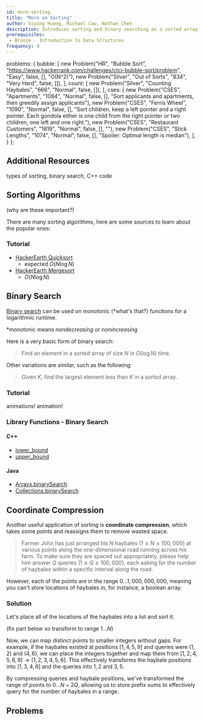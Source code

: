```yaml
---
id: more-sorting
title: "More on Sorting"
author: Siyong Huang, Michael Cao, Nathan Chen
description: Introduces sorting and binary searching on a sorted array.
prerequisites:
 - Bronze - Introduction to Data Structures
frequency: 4
---
```



  problems: {
    bubble: [
      new Problem("HR", "Bubble Sort", "https://www.hackerrank.com/challenges/ctci-bubble-sort/problem", "Easy", false, [], "O(N^2)"),
      new Problem("Silver", "Out of Sorts", "834", "Very Hard", false, []),
    ],
    count: [
      new Problem("Silver", "Counting Haybales", "666", "Normal", false, []),
    ],
    cses: [
      new Problem("CSES", "Apartments", "1084", "Normal", false, [], "Sort applicants and apartments, then greedily assign applicants"),
      new Problem("CSES", "Ferris Wheel", "1090", "Normal", false, [], "Sort children, keep a left pointer and a right pointer. Each gondola either is one child from the right pointer or two children, one left and one right."),
      new Problem("CSES", "Restaurant Customers", "1619", "Normal", false, [], ""),
      new Problem("CSES", "Stick Lengths", "1074", "Normal", false, [], "Spoiler: Optimal length is median"),
    ],
  }
};

## Additional Resources

<resources>
  <resource source="CPH" title="3 - Sorting" starred>types of sorting, binary search, C++ code</resource>
</resources>

## Sorting Algorithms

(why are these important?)

There are many sorting algorithms, here are some sources to learn about the popular ones:

### Tutorial

<problems-list problems={metadata.problems.bubble} />

  - [HackerEarth Quicksort](https://www.hackerearth.com/practice/algorithms/sorting/quick-sort/tutorial/)
    - expected $O(N\log N)$
  - [HackerEarth Mergesort](https://www.hackerearth.com/practice/algorithms/sorting/merge-sort/tutorial/)
    - $O(N\log N)$

## Binary Search

[Binary search](https://en.wikipedia.org/wiki/Binary_search_algorithm) can be used on monotonic (\*what's that?) functions for a logarithmic runtime.

\*monotonic means *nondecreasing* or *nonincreasing*

Here is a very basic form of binary search:

> Find an element in a sorted array of size $N$ in $O(\log N)$ time.

Other variations are similar, such as the following:

> Given $K$, find the largest element less than $K$ in a sorted array.

### Tutorial

<resources>
  <resource source="KA" title="Binary Search" url="https://www.khanacademy.org/computing/computer-science/algorithms/binary-search/a/binary-search" starred>animations!</resource>
  <resource source="CSA" title="Binary Search" url="binary_search" starred>animation!</resource>
  <resource source="CPH" title="3.3 - Binary Search" starred></resource>
  <resource source="TC" title="Binary Search" url="binary-search"></resource>
  <resource source="GFG" title="Binary Search" url="binary-search"></resource>
</resources>

### Library Functions - Binary Search

#### C++

 - [lower_bound](http://www.cplusplus.com/reference/algorithm/lower_bound/)
 - [upper_bound](http://www.cplusplus.com/reference/algorithm/upper_bound/)

#### Java

 - [Arrays.binarySearch](https://docs.oracle.com/javase/7/docs/api/java/util/Arrays.html)
 - [Collections.binarySearch](https://docs.oracle.com/javase/7/docs/api/java/util/Collections.html)

## Coordinate Compression

Another useful application of sorting is **coordinate compression**, which takes some points and reassigns them to remove wasted space. 

<problems-list problems={metadata.problems.count} />

> Farmer John has just arranged his $N$ haybales $(1\le N \le 100,000)$ at various points along the one-dimensional road running across his farm. To make sure they are spaced out appropriately, please help him answer $Q$ queries ($1 \le Q \le 100,000$), each asking for the number of haybales within a specific interval along the road.

However, each of the points are in the range $0 \ldots 1,000,000,000$, meaning you can't store locations of haybales in, for instance, a boolean array. 

### Solution

Let's place all of the locations of the haybales into a list and sort it.

(fix part below so transform to range $1\ldots N$)

Now, we can map distinct points to smaller integers without gaps. For example, if the haybales existed at positions $[1, 4, 5, 9]$ and queries were $(1, 2)$ and $(4, 6)$, we can place the integers together and map them from $[1, 2, 4, 5, 6, 9] \rightarrow [1, 2, 3, 4, 5, 6]$. This effectively transforms the haybale positions into $[1, 3, 4, 6]$ and the queries into $1, 2$ and $3, 5$.

By compressing queries and haybale positions, we've transformed the range of points to $0 \ldots N + 2Q$, allowing us to store prefix sums to effectively query for the number of haybales in a range.

## Problems

<problems-list problems={metadata.problems.cses} />
